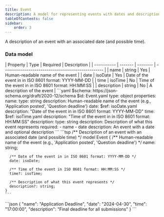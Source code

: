```yaml
---
title: Event
description: A model for representing events with dates and descriptions
tableOfContents: false
sidebar:
    order: 3
---
```



A description of an event with an associated date (and possible time).

### Data model

<Tabs>
  <TabItem label="Table">
  | Property    | Type    | Required | Description                                         |
  | ----------- | ------- | -------- | --------------------------------------------------- |
  | name        | string  | Yes      | Human-readable name of the event                    |
  | date        | isoDate | Yes      | Date of the event in in ISO 8601 format: YYYY-MM-DD |
  | time        | isoTime | No       | Time of the event in in ISO 8601 format: HH:MM:SS   |
  | description | string  | No       | A description of the event                          |
  </TabItem>

  <TabItem label="JSON Schema">
  ```yaml
  $schema: https://json-schema.org/draft/2020-12/schema
  $id: Event.yaml
  type: object
  properties:
    name:
      type: string
      description: Human-readable name of the event (e.g., 'Application posted', 'Question deadline')
    date:
      $ref: isoDate.yaml
      description: "Date of the event in in ISO 8601 format: YYYY-MM-DD"
    time:
      $ref: isoTime.yaml
      description: "Time of the event in in ISO 8601 format: HH:MM:SS"
    description:
      type: string
      description: Description of what this event represents
  required:
    - name
    - date
  description: An event with a date and optional description
  ```
  </TabItem>

  <TabItem label="TypeSpec">
    ```tsp
    /** Description of an event with an associated date (and possible time) */
    model Event {
      /** Human-readable name of the event (e.g., 'Application posted', 'Question deadline') */
      name: string;

      /** Date of the event in in ISO 8601 format: YYYY-MM-DD */
      date: isoDate;

      /** Time of the event in ISO 8601 format: HH:MM:SS */
      time?: isoTime;

      /** Description of what this event represents */
      description?: string;
    }
    ```
  </TabItem>

  <TabItem label="Example">
  ```json
  {
    "name": "Application Deadline",
    "date": "2024-04-30",
    "time": "17:00:00",
    "description": "Final deadline for all submissions"
  }
  ```
  </TabItem>
</Tabs> 
